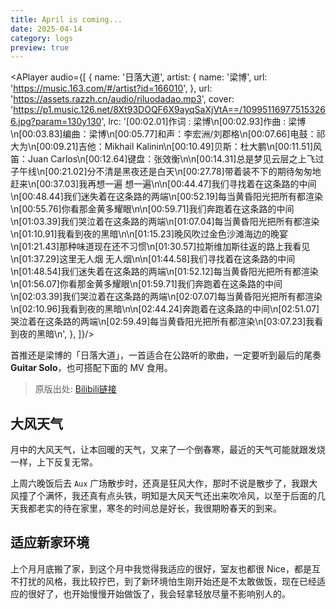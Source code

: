 ```yaml
---
title: April is coming...
date: 2025-04-14
category: logs
preview: true
---
```


<APlayer audio={[
  {
    name: '日落大道',
    artist: {
      name: '梁博',
      url: 'https://music.163.com/#/artist?id=166010',
    },
    url: 'https://assets.razzh.cn/audio/riluodadao.mp3',
    cover:
      'https://p1.music.126.net/8Xt93DOQF6X9ayqSaXjVtA==/109951169775153266.jpg?param=130y130',
    lrc: '[00:02.01]作词 : 梁博\n[00:02.93]作曲 : 梁博\n[00:03.83]编曲：梁博\n[00:05.77]和声：李宏洲/刘郡格\n[00:07.66]电鼓：祁大为\n[00:09.21]吉他：Mikhail Kalinin\n[00:10.49]贝斯：杜大鹏\n[00:11.51]风笛：Juan Carlos\n[00:12.64]键盘：张效衡\n\n[00:14.31]总是梦见云层之上飞过子午线\n[00:21.02]分不清是黑夜还是白天\n[00:27.78]带着装不下的期待匆匆地赶来\n[00:37.03]我再想一遍 想一遍\n\n[00:44.47]我们寻找着在这条路的中间\n[00:48.44]我们迷失着在这条路的两端\n[00:52.19]每当黄昏阳光把所有都渲染\n[00:55.76]你看那金黄多耀眼\n\n[00:59.71]我们奔跑着在这条路的中间\n[01:03.39]我们哭泣着在这条路的两端\n[01:07.04]每当黄昏阳光把所有都渲染\n[01:10.91]我看到夜的黑暗\n\n[01:15.23]晚风吹过金色沙滩海边的晚宴\n[01:21.43]那种味道现在还不习惯\n[01:30.57]拉斯维加斯往返的路上我看见\n[01:37.29]这里无人烟 无人烟\n\n[01:44.58]我们寻找着在这条路的中间\n[01:48.54]我们迷失着在这条路的两端\n[01:52.12]每当黄昏阳光把所有都渲染\n[01:56.07]你看那金黄多耀眼\n[01:59.71]我们奔跑着在这条路的中间\n[02:03.39]我们哭泣着在这条路的两端\n[02:07.07]每当黄昏阳光把所有都渲染\n[02:10.96]我看到夜的黑暗\n\n[02:44.24]奔跑着在这条路的中间\n[02:51.07]哭泣着在这条路的两端\n[02:59.49]每当黄昏阳光把所有都渲染\n[03:07.23]我看到夜的黑暗\n',
  },
]}/>

首推还是梁博的「日落大道」，一首适合在公路听的歌曲，一定要听到最后的尾奏 **Guitar Solo**，也可搭配下面的 MV 食用。

<VideoPlayer
  id='riluodadao'
  url='https://razzh-blog.oss-cn-hangzhou.aliyuncs.com/videos/songs/riluodadao/492679350f0dd42dcdfdcba1e408b783.m3u8'
  poster='https://razzh-blog.oss-cn-hangzhou.aliyuncs.com/videos/songs/riluodadao/3feb7c346cb059c16f0cb4f6815c09850ecc2cf7.jpg'
/>

> 原版出处: [Bilibili链接](https://www.bilibili.com/video/BV1wb4y1o7zF/?spm_id_from=333.1391.0.0&vd_source=bfa2bf7637de4c473ec14d1189acac7f)

## 大风天气

月中的大风天气，让本回暖的天气，又来了一个倒春寒，最近的天气可能就跟发烧一样，上下反复无常。  

上周六晚饭后去 `Aux` 广场散步时，还真是狂风大作，那时不说是散步了，我跟大风撞了个满怀，我还真有点头铁，明知是大风天气还出来吹冷风，以至于后面的几天我都老实的待在家里，寒冬的时间总是好长，我很期盼春天的到来。

## 适应新家环境

上个月月底搬了家，到这个月中我觉得我适应的很好，室友也都很 Nice，都是互不打扰的风格，我比较拧巴，到了新环境怕生刚开始还是不太敢做饭，现在已经适应的很好了，也开始慢慢开始做饭了，我会轻拿轻放尽量不影响别人的。